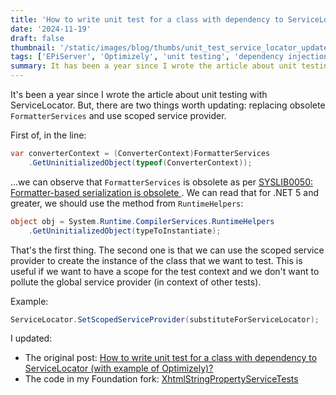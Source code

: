 ```yaml
---
title: 'How to write unit test for a class with dependency to ServiceLocator — update'
date: '2024-11-19'
draft: false
thumbnail: '/static/images/blog/thumbs/unit_test_service_locator_update.png'
tags: ['EPiServer', 'Optimizely', 'unit testing', 'dependency injection']
summary: It has been a year since I wrote the article about unit testing with ServiceLocator. But, there are two things worth updating - replacing obsolete FormatterServices and use scoped service provider.
---
```


It's been a year since I wrote the article about unit testing with ServiceLocator. But, there are two things worth updating: replacing obsolete `FormatterServices` and use scoped service provider.

First of, in the line:

```csharp
var converterContext = (ConverterContext)FormatterServices
    .GetUninitializedObject(typeof(ConverterContext));
```

...we can observe that `FormatterServices` is obsolete as per [SYSLIB0050: Formatter-based serialization is obsolete
](https://learn.microsoft.com/en-us/dotnet/fundamentals/syslib-diagnostics/syslib0050). We can read that for .NET 5 and greater, we should use the method from `RuntimeHelpers`:

```csharp
object obj = System.Runtime.CompilerServices.RuntimeHelpers
    .GetUninitializedObject(typeToInstantiate);
```
That's the first thing. The second one is that we can use the scoped service provider to create the instance of the class that we want to test. This is useful if we want to have a scope for the test context and we don't want to pollute the global service provider (in context of other tests).

Example:

```csharp
ServiceLocator.SetScopedServiceProvider(substituteForServiceLocator);
```

I updated:

* The original post: [How to write unit test for a class with dependency to ServiceLocator (with example of Optimizely)?
](/blog/how-to-unit-test-class-with-service-locator)
* The code in my Foundation fork: [XhtmlStringPropertyServiceTests](https://github.com/dariusz-wozniak/OptimizelyFoundation/blob/main/tests/Foundation.Tests.Unit/BlogRelatedCode/XhtmlStringPropertyServiceTests.cs)